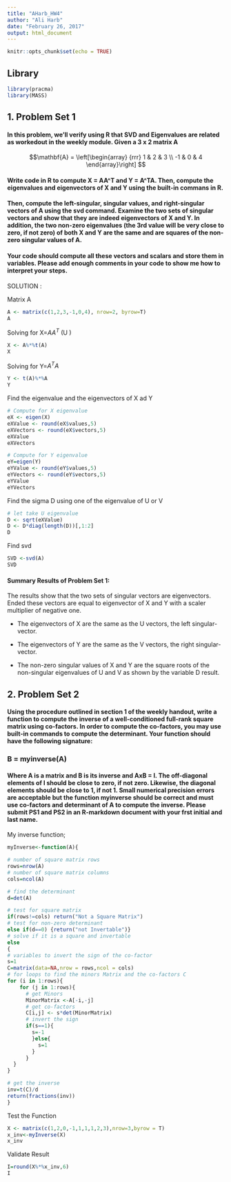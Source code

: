 ---
title: "AHarb_HW4"
author: "Ali Harb"
date: "February 26, 2017"
output: html_document
---

```{r setup, include=FALSE}
knitr::opts_chunk$set(echo = TRUE)
```

## Library

```{r}
library(pracma)
library(MASS)
```

## 1. Problem Set 1
#### In this problem, we'll verify using R that SVD and Eigenvalues are related as workedout in the weekly module. Given a 3 x 2 matrix A

$$\mathbf{A} = \left[\begin{array}
{rrr}
1 & 2 & 3 \\
-1 & 0 & 4 
\end{array}\right]
$$

#### Write code in R to compute X = AA^T and Y = A^TA. Then, compute the eigenvalues and eigenvectors of X and Y using the built-in commans in R.

#### Then, compute the left-singular, singular values, and right-singular vectors of A using the svd command. Examine the two sets of singular vectors and show that they are indeed eigenvectors of X and Y. In addition, the two non-zero eigenvalues (the 3rd value will be very close to zero, if not zero) of both X and Y are the same and are squares of the non-zero singular values of A.

#### Your code should compute all these vectors and scalars and store them in variables. Please add enough comments in your code to show me how to interpret your steps.

SOLUTION :

Matrix A
```{r}
A <- matrix(c(1,2,3,-1,0,4), nrow=2, byrow=T)
A
```

Solving for X=$AA^T$ (U )
```{r}
X <- A%*%t(A)
X
```

Solving for Y=$A^TA$
```{r}
Y <- t(A)%*%A
Y
```

Find the eigenvalue and the eigenvectors of X ad Y

```{r}
# Compute for X eigenvalue 
eX <- eigen(X)
eXValue <- round(eX$values,5)
eXVectors <- round(eX$vectors,5)
eXValue
eXVectors

# Compute for Y eigenvalue
eY=eigen(Y)
eYValue <- round(eY$values,5)
eYVectors <- round(eY$vectors,5)
eYValue
eYVectors
```

Find the sigma D using one of the eigenvalue of U or V

```{r}
# let take U eigenvalue
D <- sqrt(eXValue)
D <- D*diag(length(D))[,1:2]
D
```

Find svd 
```{r}
SVD <-svd(A)
SVD
```

#### Summary Results of Problem Set 1:

The results show that the two sets of singular vectors are eigenvectors. Ended these vectors are equal to eigenvector of X and Y with a scaler multiplier of negative one.

+ The eigenvectors of X are the same as the U vectors, the left singular-vector. 

+ The eigenvectors of Y are the same as the V vectors, the right singular-vector. 

+ The non-zero singular values of X and Y are the square roots of the non-singular eigenvalues of U and V as shown by the variable D result.

## 2. Problem Set 2

#### Using the procedure outlined in section 1 of the weekly handout, write a function to compute the inverse of a well-conditioned full-rank square matrix using co-factors. In order to compute the co-factors, you may use built-in commands to compute the determinant. Your function should have the following signature:

### B = myinverse(A)

#### Where A is a matrix and B is its inverse and AxB = I. The off-diagonal elements of I should be close to zero, if not zero. Likewise, the diagonal elements should be close to 1, if not 1. Small numerical precision errors are acceptable but the function myinverse should be correct and must use co-factors and determinant of A to compute the inverse. Please submit PS1 and PS2 in an R-markdown document with your frst initial and last name.

My inverse function;
```{r}
myInverse<-function(A){

# number of square matrix rows
rows=nrow(A)
# number of square matrix columns
cols=ncol(A)

# find the determinant
d=det(A)

# test for square matrix
if(rows!=cols) return("Not a Square Matrix")
# test for non-zero determinant
else if(d==0) {return("not Invertable")}
# solve if it is a square and invertable
else 
{
# variables to invert the sign of the co-factor 
s=1
C=matrix(data=NA,nrow = rows,ncol = cols)
# for loops to find the minors Matrix and the co-factors C
for (i in 1:rows){
    for (j in 1:rows){
      # get Minors
      MinorMatrix <-A[-i,-j]
      # get co-factors 
      C[i,j] <- s*det(MinorMatrix)
      # invert the sign
      if(s==1){
        s=-1
        }else{
          s=1
        }
      } 
  } 
}

# get the inverse
inv=t(C)/d
return(fractions(inv))
}
```

Test the Function 
```{r}
X <- matrix(c(1,2,0,-1,1,1,1,2,3),nrow=3,byrow = T)
x_inv<-myInverse(X)
x_inv
```

Validate Result 

```{r}
I=round(X%*%x_inv,6)
I
```


